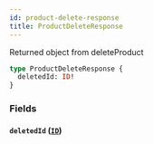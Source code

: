 ```yaml
---
id: product-delete-response
title: ProductDeleteResponse
---
```



Returned object from deleteProduct


```graphql
type ProductDeleteResponse {
  deletedId: ID!
}
```


### Fields

#### `deletedId` ([`ID`](/developers/demandhq-apis/demand-api/graphql/reference/scalars/id))






